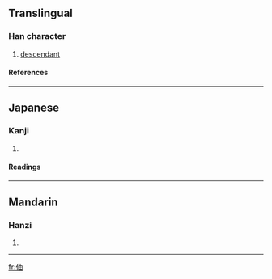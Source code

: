 ==Translingual==
===Han character===
{{Han char|rn=9|rad=人|as=05|sn=7|four=|canj=人中田 (OLW)}}
# [[descendant]]
====References====
{{Han ref|kx=0097.040|dkj=00479|dj=0205.110|hdz=10133.040|uh=4F37|ud=20279}}
----
==Japanese==
===Kanji===
{{ja-kanji|grade=|rs=人05}}
# {{defn|Japanese}} 
====Readings====
{{ja-readings|on=[[ちゅう]] (chū)|kun=[[よつぎ]] (yotsugi)}}
----
==Mandarin==
===Hanzi===
{{cmn-hanzi|pin=[[zhòu]] (zhou4)|wg=chou<sup>4</sup>}}
# {{defn|Mandarin}}
----
[[fr:伷]]